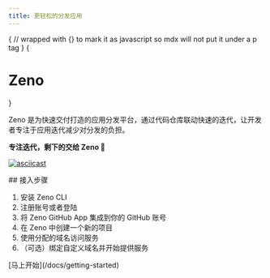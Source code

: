 ```yaml
---
title: 更轻松的分发应用
---
```



{
// wrapped with {} to mark it as javascript so mdx will not put it under a p tag
}
{<h1 className="text-center font-extrabold md:text-5xl mt-8">Zeno</h1>}

<Bleed full>
  <Features/>
</Bleed>

Zeno 是为快速交付打造的应用分发平台，通过代码仓库联动快速的迭代，让开发者专注于应用迭代减少对分发的负担。

**专注迭代，剩下的交给 Zeno 🙌**

[![asciicast](https://asciinema.org/a/8vCAl9djCAOZ2LY8Qm6mvzewx.svg)](https://asciinema.org/a/8vCAl9djCAOZ2LY8Qm6mvzewx)

<div className="mt-16 mb-20 ">
## 接入步骤

1. 安装 Zeno CLI
2. 注册账号或者登陆
3. 将 Zeno GitHub App 集成到你的 GitHub 账号
4. 在 Zeno 中创建一个新的项目
5. 使用分配的域名访问服务
6. （可选）绑定自定义域名并开始提供服务

</div>

<div className="mt-16 mb-20 text-center">
  [马上开始](/docs/getting-started)
</div>